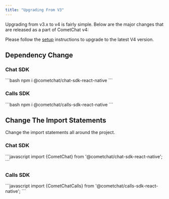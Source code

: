 ```yaml
---
title: "Upgrading From V3"
---
```




Upgrading from v3.x to v4 is fairly simple. Below are the major changes that are released as a part of CometChat v4:

Please follow the [setup](/sdk/react-native/setup-sdk) instructions to upgrade to the latest V4 version.

## Dependency Change

### Chat SDK

<Tabs>
<Tab title="JavaScript">
```bash
npm i @cometchat/chat-sdk-react-native
```

</Tab>

</Tabs>

### Calls SDK

<Tabs>
<Tab title="JavaScript">
```bash
npm i @cometchat/calls-sdk-react-native
```

</Tab>

</Tabs>

## Change The Import Statements

Change the import statements all around the project.

### Chat SDK

<Tabs>
<Tab title="JavaScript">
```javascript
import {CometChat} from '@cometchat/chat-sdk-react-native'; 
```

</Tab>

</Tabs>

### Calls SDK

<Tabs>
<Tab title="JavaScript">
```javascript
import {CometChatCalls} from '@cometchat/calls-sdk-react-native';
```

</Tab>

</Tabs>
